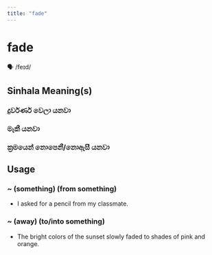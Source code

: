 ```yaml
---
title: "fade"
---
```


# fade

🗣️ /feɪd/

## Sinhala Meaning(s)

### දුර්වර්ණ වෙලා යනවා
### මැකී යනවා
### ක්‍රමයෙන් නොපෙනී/නොඇසී යනවා

## Usage

### ~ (something) (from something)

- I asked for a pencil from my classmate.


### ~ (away) (to/into something)

- The bright colors of the sunset slowly faded to shades of pink and orange.

